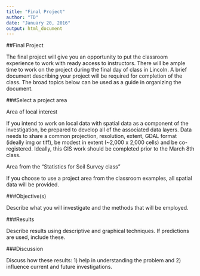 ```yaml
---
title: "Final Project"
author: "TD"
date: "January 20, 2016"
output: html_document
---
```

##Final Project

The final project will give you an opportunity to put the classroom experience to work with ready access to instructors. There will be ample time to work on the project during the final day of class in Lincoln. A brief document describing your project will be required for completion of the class. The broad topics below can be used as a guide in organizing the document. 

###Select a project area

Area of local interest

If you intend to work on local data with spatial data as a component of the investigation, be prepared to develop all of the associated data layers. Data needs to share a common projection, resolution, extent, GDAL format (ideally img or tiff), be modest in extent (~2,000 x 2,000 cells) and be co-registered. Ideally, this GIS work should be completed prior to the March 8th class. 

Area from the "Statistics for Soil Survey class"

If you choose to use a project area from the classroom examples, all spatial data will be provided.

###Objective(s)

Describe what you will investigate and the methods that will be employed.

###Results

Describe results using descriptive and graphical techniques. If predictions are used, include these.

###Discussion

Discuss how these results: 1) help in understanding the problem and 2) influence current and future investigations.

  


